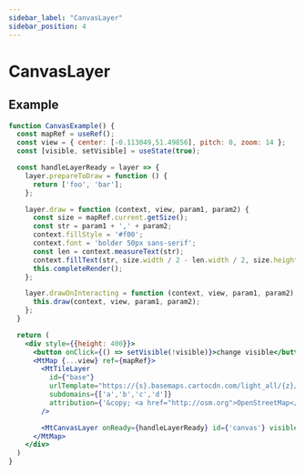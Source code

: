 ```yaml
---
sidebar_label: "CanvasLayer"
sidebar_position: 4
---
```


# CanvasLayer

## Example

```jsx live=true
function CanvasExample() {
  const mapRef = useRef();
  const view = { center: [-0.113049,51.49856], pitch: 0, zoom: 14 };
  const [visible, setVisible] = useState(true);

  const handleLayerReady = layer => {
    layer.prepareToDraw = function () {
      return ['foo', 'bar'];
    };

    layer.draw = function (context, view, param1, param2) {
      const size = mapRef.current.getSize();
      const str = param1 + ',' + param2;
      context.fillStyle = '#f00';
      context.font = 'bolder 50px sans-serif';
      const len = context.measureText(str);
      context.fillText(str, size.width / 2 - len.width / 2, size.height / 2);
      this.completeRender();
    };

    layer.drawOnInteracting = function (context, view, param1, param2) {
      this.draw(context, view, param1, param2);
    };
  }

  return (
    <div style={{height: 400}}>
      <button onClick={() => setVisible(!visible)}>change visible</button>
      <MtMap {...view} ref={mapRef}>
        <MtTileLayer
          id={"base"}
          urlTemplate="https://{s}.basemaps.cartocdn.com/light_all/{z}/{x}/{y}.png"
          subdomains={['a','b','c','d']}
          attribution={'&copy; <a href="http://osm.org">OpenStreetMap</a> contributors, &copy; <a href="https://carto.com/">CARTO</a>'}
        />

        <MtCanvasLayer onReady={handleLayerReady} id={'canvas'} visible={visible} />
      </MtMap>
    </div>
  )
}

```
